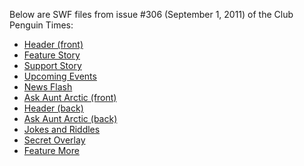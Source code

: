 Below are SWF files from issue #306 (September 1, 2011) of the Club Penguin Times:
*[[Media:News306HeaderFront.swf|Header (front)]]
*[[Media:News306FeatureStory.swf|Feature Story]]
*[[Media:News306SupportStory.swf|Support Story]]
*[[Media:News306UpcomingEvents.swf|Upcoming Events]]
*[[Media:News306NewsFlash.swf|News Flash]]
*[[Media:News306AskAuntArcticFront.swf|Ask Aunt Arctic (front)]]
*[[Media:News306HeaderBack.swf|Header (back)]]
*[[Media:News306AskAuntArcticBack.swf|Ask Aunt Arctic (back)]]
*[[Media:News306JokesAndRiddles.swf|Jokes and Riddles]]
*[[Media:News306SecretOverlay.swf|Secret Overlay]]
*[[Media:News306FeatureMore.swf|Feature More]]